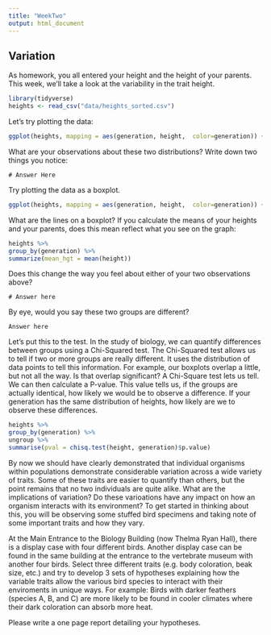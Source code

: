 ```yaml
---
title: "WeekTwo"
output: html_document
---
```


## Variation

As homework, you all entered your height and the height of your parents. This week, we'll take a look at the variability in the trait height.

```r
library(tidyverse)
heights <- read_csv("data/heights_sorted.csv")
```

Let's try plotting the data:


```r
ggplot(heights, mapping = aes(generation, height,  color=generation)) + geom_point()
```

What are your observations about these two distributions? Write down two things you notice:

```
# Answer Here

```

Try plotting the data as a boxplot. 

```r
ggplot(heights, mapping = aes(generation, height,  color=generation)) + geom_boxplot()
```

What are the lines on a boxplot? If you calculate the means of your heights and your parents, does this mean reflect what you see on the graph:

```r

heights %>% 
group_by(generation) %>% 
summarize(mean_hgt = mean(height))

```


Does this change the way you feel about either of your two observations above?


```
# Answer here

```

By eye, would you say these two groups are different? 


```
Answer here
```

Let's put this to the test. In the study of biology, we can quantify differences between groups using a Chi-Squared test. The Chi-Squared test allows us to tell if two or more groups are really different. It uses the distribution of data points to tell this information. For example, our boxplots overlap a little, but not all the way. Is that overlap significant? A Chi-Square test lets us tell. We can then calculate a P-value. This value tells us, if the groups are actually identical, how likely we would be to observe a difference. If your generation has the same distribution of heights, how likely are we to observe these differences.

```r
heights %>% 
group_by(generation) %>% 
ungroup %>%
summarise(pval = chisq.test(height, generation)$p.value)

```

By now we should have clearly demonstrated that individual organisms within populations demonstrate considerable variation across a wide variety of traits. Some of these traits are easier to quantify than others, but the point remains that no two individuals are quite alike. What are the implications of variation? Do these varioations have any impact on how an organism interacts with its environment? To get started in thinking about this, you will be observing some stuffed bird specimens and taking note of some important traits and how they vary. 

At the Main Entrance to the Biology Building (now Thelma Ryan Hall), there is a display case with four different birds. Another display case can be found in the same building at the entrance to the vertebrate museum with another four birds. Select three different traits (e.g. body coloration, beak size, etc.) and try to develop 3 sets of hypotheses explaining how the variable traits allow the various bird species to interact with their enviroments in unique ways. For example: Birds with darker feathers (species A, B, and C) are more likely to be found in cooler climates where their dark coloration can absorb more heat.

Please write a one page report detailing your hypotheses.
